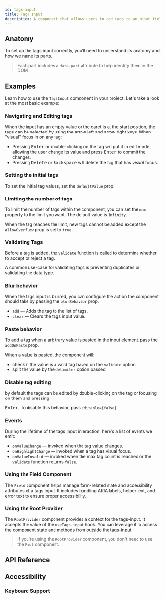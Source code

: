 ```yaml
---
id: tags-input
title: Tags Input
description: A component that allows users to add tags to an input field.
---
```


<ComponentPreview id="TagsInput" />

## Anatomy

To set up the tags input correctly, you'll need to understand its anatomy and how we name its parts.

> Each part includes a `data-part` attribute to help identify them in the DOM.

<Anatomy id="tags-input" />

## Examples

Learn how to use the `TagsInput` component in your project. Let's take a look at the most basic
example:

<Example id="basic" />

### Navigating and Editing tags

When the input has an empty value or the caret is at the start position, the tags can be selected by
using the arrow left and arrow right keys. When "visual" focus in on any tag:

- Pressing <kbd>Enter</kbd> or double-clicking on the tag will put it in edit mode, allowing the
  user change its value and press <kbd>Enter</kbd> to commit the changes.
- Pressing <kbd>Delete</kbd> or <kbd>Backspace</kbd> will delete the tag that has _visual_ focus.

### Setting the initial tags

To set the initial tag values, set the `defaultValue` prop.

<Example id="initial-value" />

### Limiting the number of tags

To limit the number of tags within the component, you can set the `max` property to the limit you
want. The default value is `Infinity`.

When the tag reaches the limit, new tags cannot be added except the `allowOverflow` prop is set to
`true`.

<Example id="max-with-overflow" />

### Validating Tags

Before a tag is added, the `validate` function is called to determine whether to accept or reject a
tag.

A common use-case for validating tags is preventing duplicates or validating the data type.

<Example id="validated" />

### Blur behavior

When the tags input is blurred, you can configure the action the component should take by passing
the `blurBehavior` prop.

- `add` — Adds the tag to the list of tags.
- `clear` — Clears the tags input value.

<Example id="blur-behavior" />

### Paste behavior

To add a tag when a arbitrary value is pasted in the input element, pass the `addOnPaste` prop.

When a value is pasted, the component will:

- check if the value is a valid tag based on the `validate` option
- split the value by the `delimiter` option passed

<Example id="paste-behavior" />

### Disable tag editing

by default the tags can be edited by double-clicking on the tag or focusing on them and pressing

<kbd>Enter</kbd>. To disable this behavior, pass `editable={false}`

<Example id="disabled-editing" />

### Events

During the lifetime of the tags input interaction, here's a list of events we emit:

- `onValueChange` — invoked when the tag value changes.
- `onHighlightChange` — invoked when a tag has visual focus.
- `onValueInvalid` — invoked when the max tag count is reached or the `validate` function returns
  `false`.

<Example id="on-event" />

### Using the Field Component

The `Field` component helps manage form-related state and accessibility attributes of a tags input.
It includes handling ARIA labels, helper text, and error text to ensure proper accessibility.

<Example id="with-field" />

### Using the Root Provider

The `RootProvider` component provides a context for the tags-input. It accepts the value of the `useTags-input` hook.
You can leverage it to access the component state and methods from outside the tags-input.

<Example id="root-provider" />

> If you're using the `RootProvider` component, you don't need to use the `Root` component.

## API Reference

<ComponentTypes id="tags-input" />

## Accessibility

### Keyboard Support

<KeyBindingsTable id="tags-input" />
